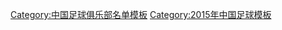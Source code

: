 {{Football squad with groups
|name=2015年中甲分类名单理工
|bgcolor=#FF6633
|bordercolor=#000000
|textcolor=#000000
|title=[[北京理工大学足球俱乐部|<span style="color:#000000">北京理工鑫苑</span>]] — [[2015年中国足球甲级联赛|<span style="color:#000000">2015年</span>]][[中国足球甲级联赛|<span style="color:#000000">中甲联赛第 15 名</span>]]
|group1=全年参赛球员
|list1=<div>
{{Football squad2 player|no=1|name=[[燕翔杉]]}}
{{Football squad2 player|no=3|name=[[郝强]]}}
{{Football squad2 player|no=5|name=[[王伟 (1991年)|王伟]]}}
{{Football squad2 player|no=6|name=[[孟洋 (足球运动员)|孟洋]]}}
{{Football squad2 player|no=7|name=[[韩光徽]]}}
{{Football squad2 player|no=9|name={{flagicon|URU}} {{link-en|安德烈斯·莱昂纳多·马尔奎斯|Andrés Leonardo Márquez|-{zh-hans:马尔奎斯;zh-hk:馬古斯}-}}}}
{{Football squad2 player|no=10|name=[[郭子印]]}}
{{Football squad2 player|no=11|name=[[徐武]]}}
{{Football squad2 player|no=13|name=[[李思晨]]}}
{{Football squad2 player|no=14|name=[[崔博宇]]}}
{{Football squad2 player|no=15|name=[[王尔卓]]}}
{{Football squad2 player|no=16|name=[[周磊 (足球运动员)|周磊]]}}
{{Football squad2 player|no=17|name=[[胡明 (足球运动员)|胡明]]}}
{{Football squad2 player|no=18|name=[[王超 (1986年)|王超]]}}
{{Football squad2 player|no=19|name=[[何子超]]}}
{{Football squad2 player|no=20|name={{flagicon|URU}} [[阿贝尔·纳萨里奥|-{zh-hans:纳萨里奥;zh-hk:納沙里奧}-]]}}
{{Football squad2 player|no=21|name=[[李华扬]]}}
{{Football squad2 player|no=22|name=[[刘天鑫]]}}
{{Football squad2 player|no=25|name=[[崔梦旭]]}}
{{Football squad2 player|no=26|name=[[静轩]]}}
{{Football squad2 player|no=27|name=[[陈子轩]]}}
{{Football squad2 player|no=29|name=[[裴徐俊杰]]}}
{{Football squad2 player|no=33|name=[[李毅 (1991年)|李毅]]}}
{{Football squad2 player|no=35|name=[[李湘彬]]}}
</div>
|group2=夏季转入球员
|list2=<div>
{{Football squad2 player|no=31|name={{flagicon|URU}} {{link-en|毛林·弗朗哥|Maureen Franco|-{zh-hans:弗朗哥;zh-hk:佛朗哥}-}}}}
</div>
|group3=夏季转出球员
|list3=<div>
{{Football squad2 player|no=8|name={{flagicon|URU}} {{link-en|胡里奥·安德烈斯·古铁雷斯|Julio Andrés Gutiérrez|-{zh-hans:古铁雷斯;zh-hk:古泰利斯}-}}}}
</div>
|group4=主教练
|list4=[[袁微]]
}}
<noinclude>
{{DEFAULTSORT:Beijing Institute of Technology F.C. Squad 2015}}
[[Category:中国足球俱乐部名单模板]]
[[Category:2015年中国足球模板]]
</noinclude>